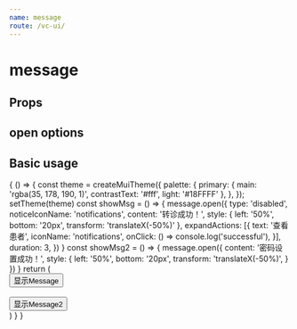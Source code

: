 ```yaml
--- 
name: message
route: /vc-ui/
--- 
```



# message

## Props

<Props of={MessagePropTypes} />

## open options

<Props of={OpenOptionsTypes} />

## Basic usage 

<Playground>
  {
    () => {
      const theme = createMuiTheme({
        palette: {
          primary: { main: 'rgba(35, 178, 190, 1)', contrastText: '#fff', light: '#18FFFF' },
        },
      });
      setTheme(theme)
      const showMsg = () => {
        message.open({
          type: 'disabled',
          noticeIconName: 'notifications',
          content: '转诊成功！',
          style: { left: '50%', bottom: '20px', transform: 'translateX(-50%)' },
          expandActions: [{
            text: '查看患者',
            iconName: 'notifications',
            onClick: () => console.log('successful'),
          }],
          duration: 3,
        })
      }
      const showMsg2 = () => {
        message.open({
          content: '密码设置成功！',
          style: { left: '50%', bottom: '20px', transform: 'translateX(-50%)', }
        })
      }
      return (
        <ThemeProvider theme={theme}>
          <div>
            <Button variant="contained" onClick={showMsg}>显示Message</Button>
            <br/><br/>
            <Button variant="contained" onClick={showMsg2}>显示Message2</Button>
          </div>
        </ThemeProvider>
      )
    }
  }
</Playground>

